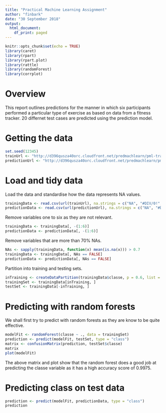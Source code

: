 ```yaml
---
title: "Practical Machine Learning Assignment"
author: "finbark"
date: "30 September 2018"
output:
  html_document:
    df_print: paged
---
```


```r
knitr::opts_chunk$set(echo = TRUE)
library(caret)
library(rpart)
library(rpart.plot)
library(rattle)
library(randomForest)
library(corrplot)
```

# Overview
This report outlines predictions for the manner in which six participants performed a particular type of exercise as based on data from a fitness tracker. 20 differnet test cases are predicted using the prediction model.

# Getting the data

```r
set.seed(12345)
trainUrl <- "http://d396qusza40orc.cloudfront.net/predmachlearn/pml-training.csv"
predictionUrl <- "http://d396qusza40orc.cloudfront.net/predmachlearn/pml-testing.csv"
```

# Load and tidy data
Load the data and standardise how the data represents NA values.
```r
trainingData <- read.csv(url(trainUrl), na.strings = c("NA", "#DIV/0!", ""))
predictionData <- read.csv(url(predictionUrl), na.strings = c("NA", "#DIV/0!", ""))
```

Remove variables one to six as they are not relevant.
```r
trainingData <- trainingData[, -(1:6)]
predictionData <- predictionData[, -(1:6)]
```

Remove variables that are more than 70% NAs.
```r
NAs <- sapply(trainingData, function(x) mean(is.na(x))) > 0.7
trainingData <- trainingData[, NAs == FALSE]
predictionData <- predictionData[, NAs == FALSE]
```

Partition into training and testing sets.
```r
inTraining <- createDataPartition(trainingData$classe, p = 0.6, list = FALSE)
trainingSet <- trainingData[inTraining, ]
testSet <- trainingData[-inTraining, ]
```

# Predicting with random forests

We shall first try to predict with random forests as they are know to be quite effective. 
```r
modelFit <- randomForest(classe ~ ., data = trainingSet)
prediction <- predict(modelFit, testSet, type = "class")
matrix <- confusionMatrix(prediction, testSet$classe)
matrix
plot(modelFit)
```

The above matrix and plot show that the random forest does a good job at predicting the classe variable as it has a high accuracy score of 0.9975. 

# Predicting class on test data
``` r
prediction <- predict(modelFit, predictionData, type = "class")
prediction
```
